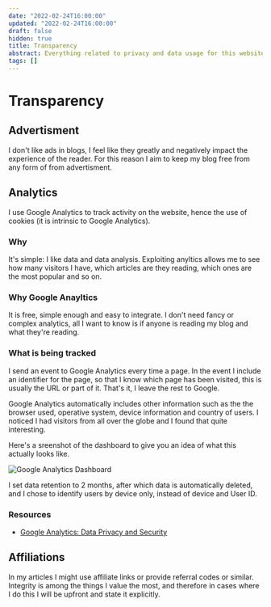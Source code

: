 ```yaml
---
date: "2022-02-24T16:00:00"
updated: "2022-02-24T16:00:00"
draft: false
hidden: true
title: Transparency
abstract: Everything related to privacy and data usage for this website.
tags: []
---
```


# Transparency

## Advertisment

I don't like ads in blogs, I feel like they greatly and negatively impact the experience of the reader. For this reason I aim to keep my blog free from any form of from advertisment.

## Analytics

I use Google Analytics to track activity on the website, hence the use of cookies (it is intrinsic to Google Analytics).

### Why

It's simple: I like data and data analysis. Exploiting anyltics allows me to see how many visitors I have, which articles are they reading, which ones are the most popular and so on.

### Why Google Anayltics

It is free, simple enough and easy to integrate. I don't need fancy or complex analytics, all I want to know is if anyone is reading my blog and what they're reading.

### What is being tracked

I send an event to Google Analytics every time a page. In the event I include an identifier for the page, so that I know which page has been visited, this is usually the URL or part of it. That's it, I leave the rest to Google.

Google Analytics automatically includes other information such as the the browser used, operative system, device information and country of users. I noticed I had visitors from all over the globe and I found that quite interesting.

Here's a sreenshot of the dashboard to give you an idea of what this actually looks like.

<img
  src="/articles/transparency/analytics-dashboard.png"
  alt="Google Analytics Dashboard"
  width={926}
  height={472}
/>

I set data retention to 2 months, after which data is automatically deleted, and I chose to identify users by device only, instead of device and User ID.

### Resources

- [Google Analytics: Data Privacy and Security](https://support.google.com/analytics/topic/2919631?hl=en&ref_topic=1008008)

## Affiliations

In my articles I might use affiliate links or provide referral codes or similar. Integrity is among the things I value the most, and therefore in cases where I do this I will be upfront and state it explicitly.
